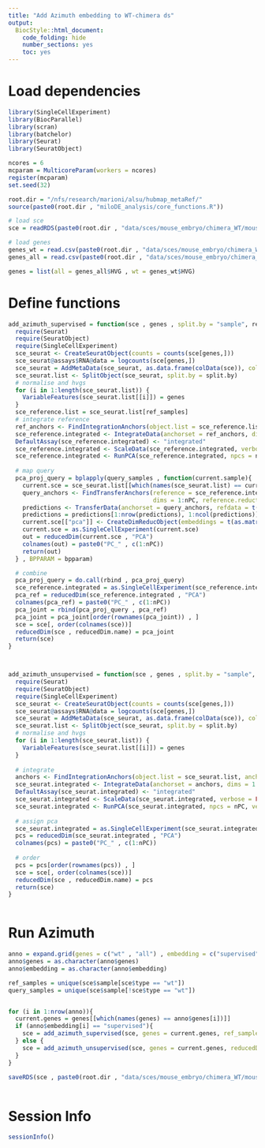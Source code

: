 ```yaml
---
title: "Add Azimuth embedding to WT-chimera ds"
output:
  BiocStyle::html_document:
    code_folding: hide
    number_sections: yes
    toc: yes  
---
```

# Load dependencies

```r


library(SingleCellExperiment)
library(BiocParallel)
library(scran)
library(batchelor)
library(Seurat)
library(SeuratObject)

ncores = 6
mcparam = MulticoreParam(workers = ncores)
register(mcparam)
set.seed(32)

root.dir = "/nfs/research/marioni/alsu/hubmap_metaRef/"
source(paste0(root.dir , "miloDE_analysis/core_functions.R"))

# load sce 
sce = readRDS(paste0(root.dir , "data/sces/mouse_embryo/chimera_WT/mouse_embryo_wt_chimera.Rds"))

# load genes
genes_wt = read.csv(paste0(root.dir , "data/sces/mouse_embryo/chimera_WT/HVGs/wt.csv") , row.names = 1)
genes_all = read.csv(paste0(root.dir , "data/sces/mouse_embryo/chimera_WT/HVGs/all.csv") , row.names = 1)

genes = list(all = genes_all$HVG , wt = genes_wt$HVG)


```

# Define functions

```r


add_azimuth_supervised = function(sce , genes , split.by = "sample", ref_samples , query_samples, nPC = 30, reducedDim.name , bpparam){
  require(Seurat)
  require(SeuratObject)
  require(SingleCellExperiment)
  sce_seurat <- CreateSeuratObject(counts = counts(sce[genes,]))
  sce_seurat@assays$RNA@data = logcounts(sce[genes,])
  sce_seurat = AddMetaData(sce_seurat, as.data.frame(colData(sce)), col.name = NULL)
  sce_seurat.list <- SplitObject(sce_seurat, split.by = split.by)
  # normalise and hvgs
  for (i in 1:length(sce_seurat.list)) {
    VariableFeatures(sce_seurat.list[[i]]) = genes
  }
  sce_reference.list = sce_seurat.list[ref_samples]
  # integrate reference
  ref_anchors <- FindIntegrationAnchors(object.list = sce_reference.list, anchor.features = genes, dims = 1:nPC , reduction = "cca")
  sce_reference.integrated <- IntegrateData(anchorset = ref_anchors, dims = 1:nPC)
  DefaultAssay(sce_reference.integrated) <- "integrated"
  sce_reference.integrated <- ScaleData(sce_reference.integrated, verbose = FALSE)
  sce_reference.integrated <- RunPCA(sce_reference.integrated, npcs = nPC, verbose = FALSE)
  
  # map query
  pca_proj_query = bplapply(query_samples , function(current.sample){
    current.sce = sce_seurat.list[[which(names(sce_seurat.list) == current.sample)]]
    query_anchors <- FindTransferAnchors(reference = sce_reference.integrated, query = current.sce,
                                         dims = 1:nPC, reference.reduction = "pca")
    predictions <- TransferData(anchorset = query_anchors, refdata = t(Embeddings(sce_reference.integrated[['pca']])), dims = 1:nPC)
    predictions = predictions[1:nrow(predictions), 1:ncol(predictions)]
    current.sce[["pca"]] <- CreateDimReducObject(embeddings = t(as.matrix(predictions)), key = "PC_", assay = DefaultAssay(current.sce))
    current.sce = as.SingleCellExperiment(current.sce)
    out = reducedDim(current.sce , "PCA")
    colnames(out) = paste0("PC_" , c(1:nPC))
    return(out)
  } , BPPARAM = bpparam)

  # combine
  pca_proj_query = do.call(rbind , pca_proj_query)
  sce_reference.integrated = as.SingleCellExperiment(sce_reference.integrated)
  pca_ref = reducedDim(sce_reference.integrated , "PCA")
  colnames(pca_ref) = paste0("PC_" , c(1:nPC))
  pca_joint = rbind(pca_proj_query , pca_ref)
  pca_joint = pca_joint[order(rownames(pca_joint)) , ]
  sce = sce[, order(colnames(sce))]
  reducedDim(sce , reducedDim.name) = pca_joint
  return(sce)
}



add_azimuth_unsupervised = function(sce , genes , split.by = "sample", nPC = 30, reducedDim.name){
  require(Seurat)
  require(SeuratObject)
  require(SingleCellExperiment)
  sce_seurat <- CreateSeuratObject(counts = counts(sce[genes,]))
  sce_seurat@assays$RNA@data = logcounts(sce[genes,])
  sce_seurat = AddMetaData(sce_seurat, as.data.frame(colData(sce)), col.name = NULL)
  sce_seurat.list <- SplitObject(sce_seurat, split.by = split.by)
  # normalise and hvgs
  for (i in 1:length(sce_seurat.list)) {
    VariableFeatures(sce_seurat.list[[i]]) = genes
  }
  
  # integrate
  anchors <- FindIntegrationAnchors(object.list = sce_seurat.list, anchor.features = genes, dims = 1:nPC , reduction = "cca")
  sce_seurat.integrated <- IntegrateData(anchorset = anchors, dims = 1:nPC)
  DefaultAssay(sce_seurat.integrated) <- "integrated"
  sce_seurat.integrated <- ScaleData(sce_seurat.integrated, verbose = FALSE)
  sce_seurat.integrated <- RunPCA(sce_seurat.integrated, npcs = nPC, verbose = FALSE)
  
  # assign pca
  sce_seurat.integrated = as.SingleCellExperiment(sce_seurat.integrated)
  pcs = reducedDim(sce_seurat.integrated , "PCA")
  colnames(pcs) = paste0("PC_" , c(1:nPC))
  
  # order
  pcs = pcs[order(rownames(pcs)) , ]
  sce = sce[, order(colnames(sce))]
  reducedDim(sce , reducedDim.name) = pcs
  return(sce)
}



```

# Run Azimuth

```r


anno = expand.grid(genes = c("wt" , "all") , embedding = c("supervised" , "unsupervised"))
anno$genes = as.character(anno$genes)
anno$embedding = as.character(anno$embedding)

ref_samples = unique(sce$sample[sce$type == "wt"])
query_samples = unique(sce$sample[!sce$type == "wt"])


for (i in 1:nrow(anno)){
  current.genes = genes[[which(names(genes) == anno$genes[i])]]
  if (anno$embedding[i] == "supervised"){
    sce = add_azimuth_supervised(sce, genes = current.genes, ref_samples = ref_samples , query_samples = query_samples , reducedDim.name = paste0("azimuth_supervised_" , anno$genes[i]) , bpparam = mcparam)
  } else {
    sce = add_azimuth_unsupervised(sce, genes = current.genes, reducedDim.name = paste0("azimuth_unsupervised_" , anno$genes[i]))
  }
}

saveRDS(sce , paste0(root.dir , "data/sces/mouse_embryo/chimera_WT/mouse_embryo_wt_chimera.Rds"))  
  

```

# Session Info

```r
sessionInfo()
```
